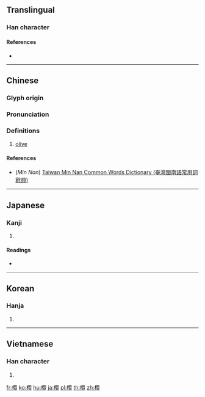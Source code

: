{{also|榄}}
==Translingual==

===Han character===
{{Han char|rn=75|rad=木|as=21|sn=25|four=48916|canj=DSWU|ids=⿰木覽}}

====References====
* {{Han ref|kx=0564.100|dkj=15964|dj=0953.140|hdz=21326.050|uh=6B16|ud=27414|bh=C656|bd=50774}}

----

==Chinese==
{{zh-forms|s=榄}}

===Glyph origin===
{{Han etym}}

===Pronunciation===
{{zh-pron
|m=lǎn
|c=laam5
|mn=ná/lám
|mn_note=ná - vernacular, lám - literary
|mc=y
|oc=y
|ma=
|cat=n
}}

===Definitions===
{{zh-hanzi}}

# [[olive]]

====References====
* (''Min Nan'') [http://twblg.dict.edu.tw/holodict_new/default.jsp Taiwan Min Nan Common Words Dictionary (臺灣閩南語常用詞辭典)]

----

==Japanese==

===Kanji===
{{ja-kanji|grade=|rs=木21}}

# {{defn|lang=ja|sort=木21}}

====Readings====
* {{ja-readings|on=[[らん]] (ran)|kun=}}

----

==Korean==

===Hanja===
{{ko-hanja|hangeul=[[람]], [[남]]|eumhun=|rv=ram, nam|mr=ram, nam|y=lam, nam}}

# {{defn|lang=ko|sort=木21}}

----

==Vietnamese==

===Han character===
{{vi-hantu|[[lãm]]|rs=木21}}

# {{defn|lang=vi|sort=木21}}

[[fr:欖]]
[[ko:欖]]
[[hu:欖]]
[[ja:欖]]
[[pl:欖]]
[[th:欖]]
[[zh:欖]]